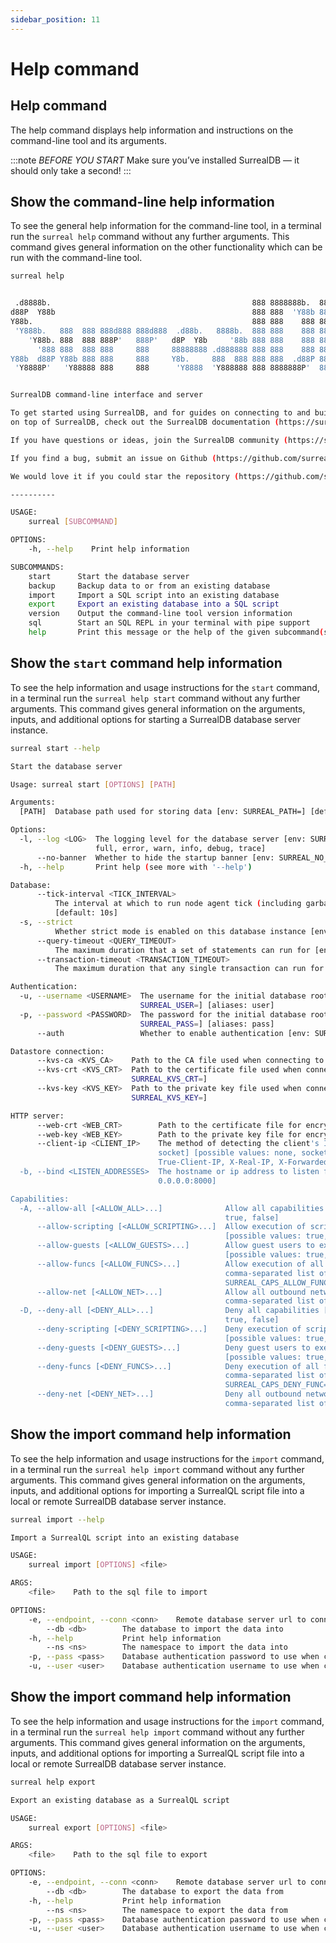 ```yaml
---
sidebar_position: 11
---
```


# Help command

## Help command

The help command displays help information and instructions on the command-line tool and its arguments.

:::note
 <em>BEFORE YOU START</em> Make sure you’ve installed SurrealDB — it should only take a second! 
:::

## Show the command-line help information
To see the general help information for the command-line tool, in a terminal run the `surreal help` command without any further arguments. This command gives general information on the other functionality which can be run with the command-line tool.

```bash
surreal help
```

```bash

 .d8888b.                                             888 8888888b.  888888b.
d88P  Y88b                                            888 888  'Y88b 888  '88b
Y88b.                                                 888 888    888 888  .88P
 'Y888b.   888  888 888d888 888d888  .d88b.   8888b.  888 888    888 8888888K.
	'Y88b. 888  888 888P'   888P'   d8P  Y8b     '88b 888 888    888 888  'Y88b
	  '888 888  888 888     888     88888888 .d888888 888 888    888 888    888
Y88b  d88P Y88b 888 888     888     Y8b.     888  888 888 888  .d88P 888   d88P
 'Y8888P'   'Y88888 888     888      'Y8888  'Y888888 888 8888888P'  8888888P'


SurrealDB command-line interface and server

To get started using SurrealDB, and for guides on connecting to and building applications
on top of SurrealDB, check out the SurrealDB documentation (https://surrealdb.com/docs).

If you have questions or ideas, join the SurrealDB community (https://surrealdb.com/community).

If you find a bug, submit an issue on Github (https://github.com/surrealdb/surrealdb/issues).

We would love it if you could star the repository (https://github.com/surrealdb/surrealdb).

----------

USAGE:
	surreal [SUBCOMMAND]

OPTIONS:
	-h, --help    Print help information

SUBCOMMANDS:
	start      Start the database server
	backup     Backup data to or from an existing database
	import     Import a SQL script into an existing database
	export     Export an existing database into a SQL script
	version    Output the command-line tool version information
	sql        Start an SQL REPL in your terminal with pipe support
	help       Print this message or the help of the given subcommand(s)

```

## Show the `start` command help information

To see the help information and usage instructions for the `start` command, in a terminal run the `surreal help start` command without any further arguments. This command gives general information on the arguments, inputs, and additional options for starting a SurrealDB database server instance.

```bash
surreal start --help
```

```bash
Start the database server

Usage: surreal start [OPTIONS] [PATH]

Arguments:
  [PATH]  Database path used for storing data [env: SURREAL_PATH=] [default: memory]

Options:
  -l, --log <LOG>  The logging level for the database server [env: SURREAL_LOG=] [default: info] [possible values: none,
                   full, error, warn, info, debug, trace]
      --no-banner  Whether to hide the startup banner [env: SURREAL_NO_BANNER=]
  -h, --help       Print help (see more with '--help')

Database:
      --tick-interval <TICK_INTERVAL>
          The interval at which to run node agent tick (including garbage collection) [env: SURREAL_TICK_INTERVAL=]
          [default: 10s]
  -s, --strict
          Whether strict mode is enabled on this database instance [env: SURREAL_STRICT=]
      --query-timeout <QUERY_TIMEOUT>
          The maximum duration that a set of statements can run for [env: SURREAL_QUERY_TIMEOUT=]
      --transaction-timeout <TRANSACTION_TIMEOUT>
          The maximum duration that any single transaction can run for [env: SURREAL_TRANSACTION_TIMEOUT=]

Authentication:
  -u, --username <USERNAME>  The username for the initial database root user. Only if no other root user exists [env:
                             SURREAL_USER=] [aliases: user]
  -p, --password <PASSWORD>  The password for the initial database root user. Only if no other root user exists [env:
                             SURREAL_PASS=] [aliases: pass]
      --auth                 Whether to enable authentication [env: SURREAL_AUTH=]

Datastore connection:
      --kvs-ca <KVS_CA>    Path to the CA file used when connecting to the remote KV store [env: SURREAL_KVS_CA=]
      --kvs-crt <KVS_CRT>  Path to the certificate file used when connecting to the remote KV store [env:
                           SURREAL_KVS_CRT=]
      --kvs-key <KVS_KEY>  Path to the private key file used when connecting to the remote KV store [env:
                           SURREAL_KVS_KEY=]

HTTP server:
      --web-crt <WEB_CRT>        Path to the certificate file for encrypted client connections [env: SURREAL_WEB_CRT=]
      --web-key <WEB_KEY>        Path to the private key file for encrypted client connections [env: SURREAL_WEB_KEY=]
      --client-ip <CLIENT_IP>    The method of detecting the client's IP address [env: SURREAL_CLIENT_IP=] [default:
                                 socket] [possible values: none, socket, CF-Connecting-IP, Fly-Client-IP,
                                 True-Client-IP, X-Real-IP, X-Forwarded-For]
  -b, --bind <LISTEN_ADDRESSES>  The hostname or ip address to listen for connections on [env: SURREAL_BIND=] [default:
                                 0.0.0.0:8000]

Capabilities:
  -A, --allow-all [<ALLOW_ALL>...]              Allow all capabilities [env: SURREAL_CAPS_ALLOW_ALL=] [possible values:
                                                true, false]
      --allow-scripting [<ALLOW_SCRIPTING>...]  Allow execution of scripting functions [env: SURREAL_CAPS_ALLOW_SCRIPT=]
                                                [possible values: true, false]
      --allow-guests [<ALLOW_GUESTS>...]        Allow guest users to execute queries [env: SURREAL_CAPS_ALLOW_GUESTS=]
                                                [possible values: true, false]
      --allow-funcs [<ALLOW_FUNCS>...]          Allow execution of all functions. Optionally, you can provide a
                                                comma-separated list of function names to allow [env:
                                                SURREAL_CAPS_ALLOW_FUNC=]
      --allow-net [<ALLOW_NET>...]              Allow all outbound network access. Optionally, you can provide a
                                                comma-separated list of targets to allow [env: SURREAL_CAPS_ALLOW_NET=]
  -D, --deny-all [<DENY_ALL>...]                Deny all capabilities [env: SURREAL_CAPS_DENY_ALL=] [possible values:
                                                true, false]
      --deny-scripting [<DENY_SCRIPTING>...]    Deny execution of scripting functions [env: SURREAL_CAPS_DENY_SCRIPT=]
                                                [possible values: true, false]
      --deny-guests [<DENY_GUESTS>...]          Deny guest users to execute queries [env: SURREAL_CAPS_DENY_GUESTS=]
                                                [possible values: true, false]
      --deny-funcs [<DENY_FUNCS>...]            Deny execution of all functions. Optionally, you can provide a
                                                comma-separated list of function names to deny [env:
                                                SURREAL_CAPS_DENY_FUNC=]
      --deny-net [<DENY_NET>...]                Deny all outbound network access. Optionally, you can provide a
                                                comma-separated list of targets to deny [env: SURREAL_CAPS_DENY_NET=]

```

## Show the import command help information

To see the help information and usage instructions for the `import` command, in a terminal run the `surreal help import` command without any further arguments. This command gives general information on the arguments, inputs, and additional options for importing a SurrealQL script file into a local or remote SurrealDB database server instance.

```bash
surreal import --help
```

```bash
Import a SurrealQL script into an existing database

USAGE:
    surreal import [OPTIONS] <file>

ARGS:
    <file>    Path to the sql file to import

OPTIONS:
    -e, --endpoint, --conn <conn>    Remote database server url to connect to [default: https://cloud.surrealdb.com]
        --db <db>        The database to import the data into
    -h, --help           Print help information
        --ns <ns>        The namespace to import the data into
    -p, --pass <pass>    Database authentication password to use when connecting [default: root]
    -u, --user <user>    Database authentication username to use when connecting [default: root]
```

## Show the import command help information

To see the help information and usage instructions for the `import` command, in a terminal run the `surreal help import` command without any further arguments. This command gives general information on the arguments, inputs, and additional options for importing a SurrealQL script file into a local or remote SurrealDB database server instance.

```bash
surreal help export
```

```bash
Export an existing database as a SurrealQL script

USAGE:
    surreal export [OPTIONS] <file>

ARGS:
    <file>    Path to the sql file to export

OPTIONS:
    -e, --endpoint, --conn <conn>    Remote database server url to connect to [default: https://cloud.surrealdb.com]
        --db <db>        The database to export the data from
    -h, --help           Print help information
        --ns <ns>        The namespace to export the data from
    -p, --pass <pass>    Database authentication password to use when connecting [default: root]
    -u, --user <user>    Database authentication username to use when connecting [default: root]
```
